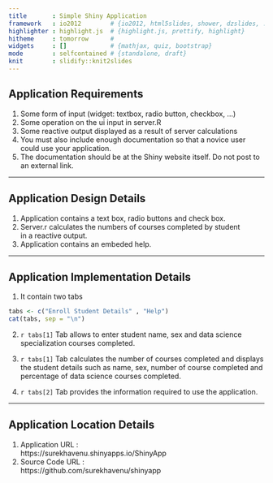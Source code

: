 ```yaml
---
title       : Simple Shiny Application
framework   : io2012        # {io2012, html5slides, shower, dzslides, ...}
highlighter : highlight.js  # {highlight.js, prettify, highlight}
hitheme     : tomorrow      # 
widgets     : []            # {mathjax, quiz, bootstrap}
mode        : selfcontained # {standalone, draft}
knit        : slidify::knit2slides
---
```


##  Application Requirements
1. Some form of input (widget: textbox, radio button, checkbox, ...)
2. Some operation on the ui input in server.R
3. Some reactive output displayed as a result of server calculations
4. You must also include enough documentation so that a novice user could use your application.
5. The documentation should be at the Shiny website itself. Do not post to an external link.

---  

## Application Design Details
1. Application contains a text box, radio buttons and check box.  
2. Server.r calculates the numbers of courses completed by student  
   in a reactive output.  
3. Application contains an embeded help.  

---  

## Application Implementation Details
1. It contain two tabs
```r
tabs <- c("Enroll Student Details" , "Help")
cat(tabs, sep = "\n")
```

2. `r tabs[1]` Tab allows to enter student name, sex and 
   data science specialization courses completed. 
   
3. `r tabs[1]` Tab calculates the number of courses 
   completed and displays the student details such as name, sex,
   number of course completed and percentage of data science courses 
   completed.
   
4. `r tabs[2]` Tab provides the information required to use the application.

---  

##  Application Location Details
1. Application URL :  
   https://surekhavenu.shinyapps.io/ShinyApp
2. Source Code URL :  
   https://github.com/surekhavenu/shinyapp  

